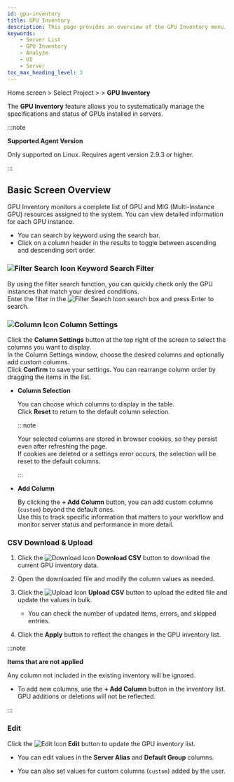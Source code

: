 ```yaml
---
id: gpu-inventory
title: GPU Inventory
description: This page provides an overview of the GPU Inventory menu.
keywords: 
    - Server List
    - GPU Inventory
    - Analyze
    - UI
    - Server
toc_max_heading_level: 3
---
```


Home screen &gt; Select Project &gt; <Cmdname sid="side_serverList" className="uitext" /> &gt; **GPU Inventory**

The **GPU Inventory** feature allows you to systematically manage the specifications and status of GPUs installed in servers.

:::note

**Supported Agent Version**

Only supported on Linux. Requires agent version 2.9.3 or higher.

:::

## Basic Screen Overview

GPU Inventory monitors a complete list of GPU and MIG (Multi-Instance GPU) resources assigned to the system. You can view detailed information for each GPU instance.

* You can search by keyword using the search bar.
* Click on a column header in the results to toggle between ascending and descending sort order.

### ![Filter Search Icon](/img/ico-filter.svg) Keyword Search Filter

By using the filter search function, you can quickly check only the GPU instances that match your desired conditions.  
Enter the filter in the ![Filter Search Icon](/img/ico-filter.svg) search box and press Enter to search.

### ![Column Icon](/img/ico-column.svg) Column Settings

Click the **Column Settings** button at the top right of the screen to select the columns you want to display.  
In the Column Settings window, choose the desired columns and optionally add custom columns.  
Click **Confirm** to save your settings. You can rearrange column order by dragging the items in the list.

- **Column Selection**

    You can choose which columns to display in the table.  
    Click **Reset** to return to the default column selection.

    :::note

    Your selected columns are stored in browser cookies, so they persist even after refreshing the page.  
    If cookies are deleted or a settings error occurs, the selection will be reset to the default columns.

    :::

- **Add Column**

    By clicking the **+ Add Column** button, you can add custom columns (`custom`) beyond the default ones.  
    Use this to track specific information that matters to your workflow and monitor server status and performance in more detail.

### CSV Download & Upload

1. Click the ![Download Icon](/img/ico-download.svg) **Download CSV** button to download the current GPU inventory data.

2. Open the downloaded file and modify the column values as needed.

3. Click the ![Upload Icon](/img/ico-upload.svg) **Upload CSV** button to upload the edited file and update the values in bulk.

    * You can check the number of updated items, errors, and skipped entries.

4. Click the **Apply** button to reflect the changes in the GPU inventory list.

:::note

**Items that are not applied**

Any column not included in the existing inventory will be ignored.  
* To add new columns, use the **+ Add Column** button in the inventory list. GPU additions or deletions will not be reflected.

:::

### Edit

Click the ![Edit Icon](/img/ic-edit.svg) **Edit** button to update the GPU inventory list.

- You can edit values in the **Server Alias** and **Default Group** columns.

- You can also set values for custom columns (`custom`) added by the user.